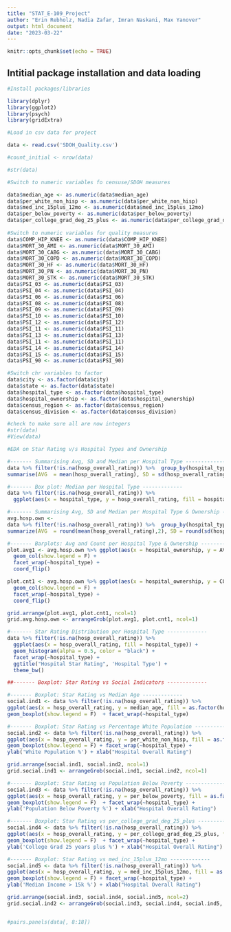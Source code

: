 ```yaml
---
title: "STAT_E-109_Project"
author: "Erin Rebholz, Nadia Zafar, Imran Naskani, Max Yanover"
output: html_document
date: "2023-03-22"
---
```


```r
knitr::opts_chunk$set(echo = TRUE)
```

## Intitial package installation and data loading

```r

#Install packages/libraries

library(dplyr)
library(ggplot2)
library(psych)
library(gridExtra)


```

```r

#Load in csv data for project

data <- read.csv('SDOH_Quality.csv')

#count_initial <- nrow(data)

#str(data)

```

```r


#Switch to numeric variables fo censuse/SDOH measures

data$median_age <- as.numeric(data$median_age)
data$per_white_non_hisp <- as.numeric(data$per_white_non_hisp)
data$med_inc_15plus_12mo <- as.numeric(data$med_inc_15plus_12mo)
data$per_below_poverty <- as.numeric(data$per_below_poverty)
data$per_college_grad_deg_25_plus <- as.numeric(data$per_college_grad_deg_25_plus)
          
#Switch to numeric variables for quality measures
data$COMP_HIP_KNEE <- as.numeric(data$COMP_HIP_KNEE)
data$MORT_30_AMI <- as.numeric(data$MORT_30_AMI)
data$MORT_30_CABG <- as.numeric(data$MORT_30_CABG)
data$MORT_30_COPD <- as.numeric(data$MORT_30_COPD)
data$MORT_30_HF <- as.numeric(data$MORT_30_HF)
data$MORT_30_PN <- as.numeric(data$MORT_30_PN)
data$MORT_30_STK <- as.numeric(data$MORT_30_STK)
data$PSI_03 <- as.numeric(data$PSI_03)
data$PSI_04 <- as.numeric(data$PSI_04)
data$PSI_06 <- as.numeric(data$PSI_06)
data$PSI_08 <- as.numeric(data$PSI_08)
data$PSI_09 <- as.numeric(data$PSI_09)
data$PSI_10 <- as.numeric(data$PSI_10)
data$PSI_12 <- as.numeric(data$PSI_12)
data$PSI_11 <- as.numeric(data$PSI_11)
data$PSI_13 <- as.numeric(data$PSI_13)
data$PSI_11 <- as.numeric(data$PSI_11)
data$PSI_14 <- as.numeric(data$PSI_14)
data$PSI_15 <- as.numeric(data$PSI_15)
data$PSI_90 <- as.numeric(data$PSI_90)

#Switch chr variables to factor
data$city <- as.factor(data$city)
data$state <- as.factor(data$state)
data$hospital_type <- as.factor(data$hospital_type)
data$hospital_ownership <- as.factor(data$hospital_ownership)
data$census_region <- as.factor(data$census_region)
data$census_division <- as.factor(data$census_division)

#check to make sure all are now integers
#str(data)
#View(data)
```

```r

#EDA on Star Rating v/s Hospital Types and Ownership

#------- Summarising Avg, SD and Median per Hospital Type -------------
data %>% filter(!is.na(hosp_overall_rating)) %>%  group_by(hospital_type) %>%  
summarise(AVG  = mean(hosp_overall_rating), SD = sd(hosp_overall_rating), Median = median(hosp_overall_rating), COUNT = n()) %>% arrange(desc(AVG))

#------- Box plot: Median per Hospital Type -------------
data %>% filter(!is.na(hosp_overall_rating)) %>%  
  ggplot(aes(x = hospital_type, y = hosp_overall_rating, fill = hospital_type )) + geom_boxplot(show.legend = F)

#------- Summarising Avg, SD and Median per Hospital Type & Ownership ----------
avg.hosp.own <- 
data %>% filter(!is.na(hosp_overall_rating)) %>%  group_by(hospital_type, hospital_ownership) %>% 
summarize(AVG  = round(mean(hosp_overall_rating),2), SD = round(sd(hosp_overall_rating),2), Median = median(hosp_overall_rating), COUNT = n(), .groups = 'drop') %>% arrange(desc(hospital_type))

#------- Barplots: Avg and Count per Hospital Type & Ownership ----------
plot.avg1 <- avg.hosp.own %>% ggplot(aes(x = hospital_ownership, y = AVG, fill = hospital_ownership)) + 
  geom_col(show.legend = F) +
  facet_wrap(~hospital_type) +
  coord_flip()

plot.cnt1 <- avg.hosp.own %>% ggplot(aes(x = hospital_ownership, y = COUNT, fill = hospital_ownership)) + 
  geom_col(show.legend = F) + 
  facet_wrap(~hospital_type) +
  coord_flip() 

grid.arrange(plot.avg1, plot.cnt1, ncol=1)
grid.avg.hosp.own <- arrangeGrob(plot.avg1, plot.cnt1, ncol=1) 

#------- Star Rating Distribution per Hospital Type -------------
data %>% filter(!is.na(hosp_overall_rating)) %>%  
  ggplot(aes(x = hosp_overall_rating, fill = hospital_type)) + 
  geom_histogram(alpha = 0.5, color = "black") +
  facet_wrap(~hospital_type) + 
  ggtitle("Hospital Star Rating", 'Hospital Type') + 
  theme_bw()

##------- Boxplot: Star Rating vs Social Indicators -------------

#------- Boxplot: Star Rating vs Median Age -------------
social.ind1 <- data %>% filter(!is.na(hosp_overall_rating)) %>% 
ggplot(aes(x = hosp_overall_rating, y = median_age, fill = as.factor(hosp_overall_rating))) + 
geom_boxplot(show.legend = F)  + facet_wrap(~hospital_type)

#------- Boxplot: Star Rating vs Percentage White Population -------------
social.ind2 <- data %>% filter(!is.na(hosp_overall_rating)) %>% 
ggplot(aes(x = hosp_overall_rating, y = per_white_non_hisp, fill = as.factor(hosp_overall_rating))) + 
geom_boxplot(show.legend = F) + facet_wrap(~hospital_type) + 
ylab('White Population %') + xlab("Hospital Overall Rating")

grid.arrange(social.ind1, social.ind2, ncol=1)
grid.social.ind1 <- arrangeGrob(social.ind1, social.ind2, ncol=1) 

#------- Boxplot: Star Rating vs Population Below Poverty -------------
social.ind3 <- data %>% filter(!is.na(hosp_overall_rating)) %>% 
ggplot(aes(x = hosp_overall_rating, y = per_below_poverty, fill = as.factor(hosp_overall_rating))) + 
geom_boxplot(show.legend = F)  + facet_wrap(~hospital_type) + 
ylab('Population Below Poverty %') + xlab("Hospital Overall Rating")

#------- Boxplot: Star Rating vs per_college_grad_deg_25_plus -------------
social.ind4 <- data %>% filter(!is.na(hosp_overall_rating)) %>% 
ggplot(aes(x = hosp_overall_rating, y = per_college_grad_deg_25_plus, fill = as.factor(hosp_overall_rating))) + 
geom_boxplot(show.legend = F)  + facet_wrap(~hospital_type) + 
ylab('College Grad 25 years plus %') + xlab("Hospital Overall Rating")

#------- Boxplot: Star Rating vs med_inc_15plus_12mo -------------
social.ind5 <- data %>% filter(!is.na(hosp_overall_rating)) %>% 
ggplot(aes(x = hosp_overall_rating, y = med_inc_15plus_12mo, fill = as.factor(hosp_overall_rating))) + 
geom_boxplot(show.legend = F) + facet_wrap(~hospital_type) + 
ylab('Median Income > 15k %') + xlab("Hospital Overall Rating")

grid.arrange(social.ind3, social.ind4, social.ind5, ncol=2)
grid.social.ind2 <- arrangeGrob(social.ind3, social.ind4, social.ind5, ncol=2) 


#pairs.panels(data[, 8:18])



```
